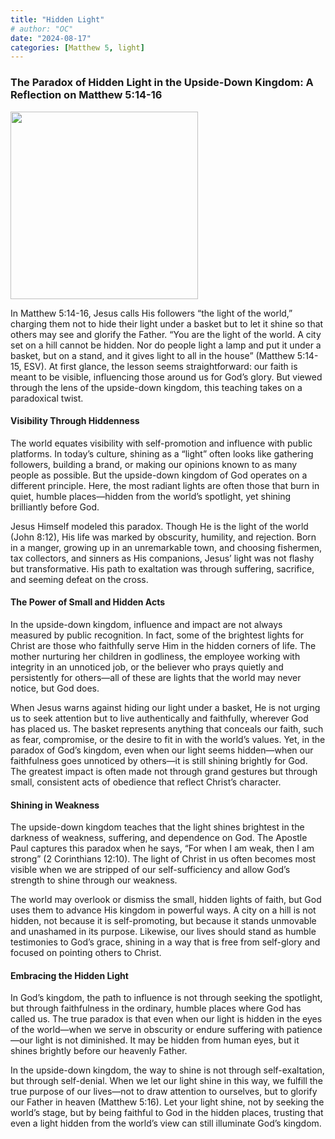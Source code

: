 ```yaml
---
title: "Hidden Light"
# author: "OC"
date: "2024-08-17"
categories: [Matthew 5, light]
---
```


### The Paradox of Hidden Light in the Upside-Down Kingdom: A Reflection on Matthew 5:14-16

![](matt515.jpeg){fig-align="center" width="300"}

In Matthew 5:14-16, Jesus calls His followers “the light of the world,” charging them not to hide their light under a basket but to let it shine so that others may see and glorify the Father. “You are the light of the world. A city set on a hill cannot be hidden. Nor do people light a lamp and put it under a basket, but on a stand, and it gives light to all in the house” (Matthew 5:14-15, ESV). At first glance, the lesson seems straightforward: our faith is meant to be visible, influencing those around us for God’s glory. But viewed through the lens of the upside-down kingdom, this teaching takes on a paradoxical twist.

#### Visibility Through Hiddenness

The world equates visibility with self-promotion and influence with public platforms. In today’s culture, shining as a “light” often looks like gathering followers, building a brand, or making our opinions known to as many people as possible. But the upside-down kingdom of God operates on a different principle. Here, the most radiant lights are often those that burn in quiet, humble places—hidden from the world’s spotlight, yet shining brilliantly before God.

Jesus Himself modeled this paradox. Though He is the light of the world (John 8:12), His life was marked by obscurity, humility, and rejection. Born in a manger, growing up in an unremarkable town, and choosing fishermen, tax collectors, and sinners as His companions, Jesus’ light was not flashy but transformative. His path to exaltation was through suffering, sacrifice, and seeming defeat on the cross.

#### The Power of Small and Hidden Acts

In the upside-down kingdom, influence and impact are not always measured by public recognition. In fact, some of the brightest lights for Christ are those who faithfully serve Him in the hidden corners of life. The mother nurturing her children in godliness, the employee working with integrity in an unnoticed job, or the believer who prays quietly and persistently for others—all of these are lights that the world may never notice, but God does.

When Jesus warns against hiding our light under a basket, He is not urging us to seek attention but to live authentically and faithfully, wherever God has placed us. The basket represents anything that conceals our faith, such as fear, compromise, or the desire to fit in with the world’s values. Yet, in the paradox of God’s kingdom, even when our light seems hidden—when our faithfulness goes unnoticed by others—it is still shining brightly for God. The greatest impact is often made not through grand gestures but through small, consistent acts of obedience that reflect Christ’s character.

#### Shining in Weakness

The upside-down kingdom teaches that the light shines brightest in the darkness of weakness, suffering, and dependence on God. The Apostle Paul captures this paradox when he says, “For when I am weak, then I am strong” (2 Corinthians 12:10). The light of Christ in us often becomes most visible when we are stripped of our self-sufficiency and allow God’s strength to shine through our weakness.

The world may overlook or dismiss the small, hidden lights of faith, but God uses them to advance His kingdom in powerful ways. A city on a hill is not hidden, not because it is self-promoting, but because it stands unmovable and unashamed in its purpose. Likewise, our lives should stand as humble testimonies to God’s grace, shining in a way that is free from self-glory and focused on pointing others to Christ.

#### Embracing the Hidden Light

In God’s kingdom, the path to influence is not through seeking the spotlight, but through faithfulness in the ordinary, humble places where God has called us. The true paradox is that even when our light is hidden in the eyes of the world—when we serve in obscurity or endure suffering with patience—our light is not diminished. It may be hidden from human eyes, but it shines brightly before our heavenly Father.

In the upside-down kingdom, the way to shine is not through self-exaltation, but through self-denial. When we let our light shine in this way, we fulfill the true purpose of our lives—not to draw attention to ourselves, but to glorify our Father in heaven (Matthew 5:16). Let your light shine, not by seeking the world’s stage, but by being faithful to God in the hidden places, trusting that even a light hidden from the world’s view can still illuminate God’s kingdom.
